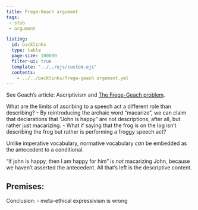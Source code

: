 ```yaml
---
title: Frege-Geach argument
tags:
 - stub
 - argument

listing:
  id: backlinks
  type: table
  page-size: 100000
  filter-ui: true
  template: "../../ejs/custom.ejs"
  contents:
    - ../../backlinks/frege-geach argument.yml
---
```


See Geach's article: Ascriptivism and [The Frege-Geach problem](/docs/phil/The Frege-Geach problem.html).

What are the limits of ascribing to a speech act a different role than describing?
-  By reintroducing the archaic word "macarize", we can claim that declarations that "John is happy" are not descriptions, after all, but rather just macarizing.
- What if saying that the frog is on the log isn't describing the frog but rather is performing a froggy speech act?

Unlike imperative vocabulary, normative vocabulary *can* be embedded as the antecedent to a conditional.

"if john is happy, then I am happy for him" is *not* macarizing John, because we haven't asserted the antecedent. All that's left is the descriptive content.

Premises:
- 

Conclusion: 
-  meta-ethical expressivism is wrong

